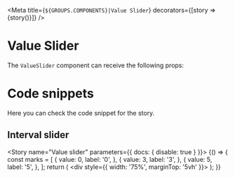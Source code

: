 
<Meta
  title={`${GROUPS.COMPONENTS}|Value Slider`}
  decorators={[story => <DivFlex>{story()}</DivFlex>]}
/>

# Value Slider



The `ValueSlider` component can receive the following props:

<Props of={ValueSlider} />

# Code snippets

Here you can check the code snippet for the story.

## Interval slider

<Story name="Value slider" parameters={{ docs: { disable: true } }}>
  {() => {
    const marks = [
      {
        value: 0,
        label: '0',
      },
      {
        value: 3,
        label: '3',
      },
      {
        value: 5,
        label: '5',
      },
    ];
    return (
      <div style={{ width: '75%', marginTop: '5vh' }}>
        <ValueSlider
          colorSlider={defaultOrange}
          value="3"
          defaultValue="10"
          step={2}
          marks={marks}
          min={0}
          max={5}
        />
      </div>
    );
  }}
</Story>

<Source id="components-value-slider--simple-slider" />
